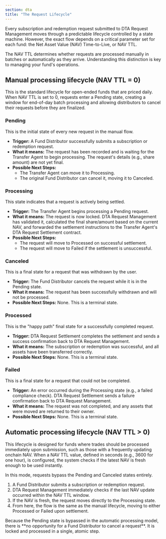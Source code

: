 ```yaml
---
section: dta
title: "The Request Lifecycle"
---
```



Every subscription and redemption request submitted to DTA Request Management moves through a predictable lifecycle controlled by a state machine. However, the exact flow depends on a critical parameter set for each fund: the Net Asset Value (NAV) Time-to-Live, or NAV TTL.

The NAV TTL determines whether requests are processed manually in batches or automatically as they arrive. Understanding this distinction is key to managing your fund's operations.

## Manual processing lifecycle (NAV TTL \= 0\)

This is the standard lifecycle for open-ended funds that are priced daily. When NAV TTL is set to 0, requests enter a Pending state, creating a window for end-of-day batch processing and allowing distributors to cancel their requests before they are finalized.

<ClickToZoom
  src="/images/DTA/request-lifecycle.png"
  caption="State diagram for the manual DTA request lifecycle, used when navTTL is 0."
/>

### Pending

This is the initial state of every new request in the manual flow.

- **Trigger:** A Fund Distributor successfully submits a subscription or redemption request.
- **What it means:** The request has been recorded and is waiting for the Transfer Agent to begin processing. The request's details (e.g., share amount) are not yet final.
- **Possible Next Steps:**
  - The Transfer Agent can move it to Processing.
  - The original Fund Distributor can cancel it, moving it to Canceled.

### Processing

This state indicates that a request is actively being settled.

- **Trigger:** The Transfer Agent begins processing a Pending request.
- **What it means:** The request is now locked. DTA Request Management has validated it, calculated the final share/amount based on the current NAV, and forwarded the settlement instructions to the Transfer Agent's DTA Request Settlement contract.
- **Possible Next Steps:**
  - The request will move to Processed on successful settlement.
  - The request will move to Failed if the settlement is unsuccessful.

### Canceled

This is a final state for a request that was withdrawn by the user.

- **Trigger:** The Fund Distributor cancels the request while it is in the Pending state.
- **What it means:** The request has been successfully withdrawn and will not be processed.
- **Possible Next Steps:** None. This is a terminal state.

### Processed

This is the "happy path" final state for a successfully completed request.

- **Trigger:** DTA Request Settlement completes the settlement and sends a success confirmation back to DTA Request Management.
- **What it means:** The subscription or redemption was successful, and all assets have been transferred correctly.
- **Possible Next Steps:** None. This is a terminal state.

### Failed

This is a final state for a request that could not be completed.

- **Trigger:** An error occurred during the Processing state (e.g., a failed compliance check). DTA Request Settlement sends a failure confirmation back to DTA Request Management.
- **What it means:** The request was not completed, and any assets that were moved are returned to their owner.
- **Possible Next Steps:** None. This is a terminal state.

## Automatic processing lifecycle (NAV TTL > 0)

This lifecycle is designed for funds where trades should be processed immediately upon submission, such as those with a frequently updating onchain NAV. When a NAV TTL value, defined in seconds (e.g., 3600 for one hour), is configured, the system checks if the latest NAV is fresh enough to be used instantly.

In this mode, requests bypass the Pending and Canceled states entirely.

1. A Fund Distributor submits a subscription or redemption request.
1. DTA Request Management immediately checks if the last NAV update occurred within the NAV TTL window.
1. If the NAV is fresh, the request moves directly to the Processing state.
1. From here, the flow is the same as the manual lifecycle, moving to either Processed or Failed upon settlement.

<Aside type="caution" title="No Cancellation Window">
  Because the Pending state is bypassed in the automatic processing model, there is **no opportunity for a Fund
  Distributor to cancel a request**. It is locked and processed in a single, atomic step.
</Aside>
